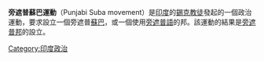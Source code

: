 {{Multiple issues|
{{Expand language|1=en|time=2021-01-10T11:39:38+00:00}}
{{Unreferenced|time=2021-01-10T11:39:38+00:00}}
}}
'''旁遮普蘇巴運動'''（Punjabi Suba movement）是[[印度|印度]]的[[錫克教徒|錫克教徒]]發起的一個政治運動，要求設立一個旁遮普[[蘇巴_(行政區劃)|蘇巴]]，或一個使用[[旁遮普語|旁遮普語]]的邦。該運動的結果是[[旁遮普邦_(印度)|旁遮普邦]]的設立。
{{Coord|31|00|N|76|00|E|display=title|region:IN_type:adm1st_source:GNS-enwiki}}
[[Category:印度政治|Category:印度政治]]